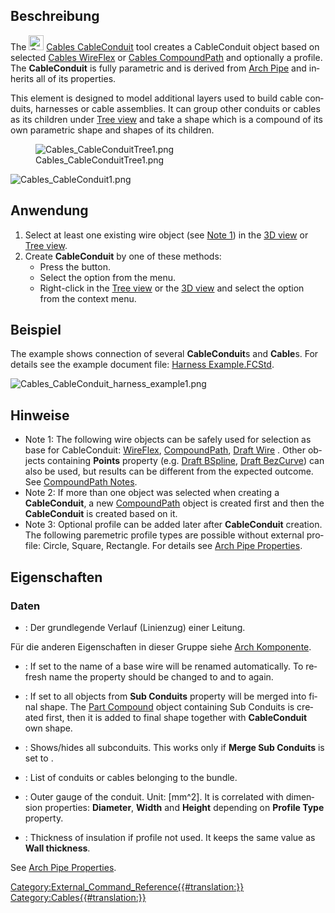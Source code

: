 <languages/>

{{Docnav/de
|[[Cables_Cable/de|Leitung]]
|[[Cables_CableBox/de|Installationsdose]]
|[[Cables_Workbench/de|Cables]]
|IconL=Cables_Cable.svg
|IconR=Cables_CableBox.svg
|IconC=Cables_workbench_icon.svg
}}

{{GuiCommand/de
|Name=Cables CableConduit
|Name/de=Cables CableConduit
|MenuLocation=Leitungselemente → Leitungsführung
|Workbenches=[[Cables_Workbench/de|Cables]]
|Shortcut={{KEY|C}} {{KEY|D}}
|Version=0.2.0
|SeeAlso=[[Cables_WireFlex|Cables Leitungsverlauf]]
}}

<span id="Description"></span>
==Beschreibung==

<div lang="en" dir="ltr" class="mw-content-ltr">
The [[Image:Cables_CableConduit.svg|24px]] [[Cables CableConduit]] tool creates a CableConduit object based on selected [[Cables_WireFlex|Cables WireFlex]]
or [[Cables_CompoundPath|Cables CompoundPath]] and optionally a profile. The '''CableConduit''' is fully parametric and is derived from [[Arch_Pipe|Arch Pipe]] and inherits all of its properties.
</div>

<div lang="en" dir="ltr" class="mw-content-ltr">
This element is designed to model additional layers used to build cable conduits, harnesses or cable assemblies. It can group other conduits or cables as its children under [[Tree_view|Tree view]] and take a shape which is a compound of its own parametric shape and shapes of its children.
</div>

<div lang="en" dir="ltr" class="mw-content-ltr">
[[File:Cables_CableConduitTree1.png]]
</div>


<div lang="en" dir="ltr" class="mw-content-ltr">
[[File:Cables_CableConduit1.png]]
{{Caption|Two sets of CableConduits (MC1, MC2):<br/>MC1 conduit includes two other conduits C1, C2 and cable CB1.<br/>MC2 conduit includes conduit C3 and cable CB2.}}
</div>

<span id="Usage"></span>
==Anwendung==

<div lang="en" dir="ltr" class="mw-content-ltr">
# Select at least one existing wire object (see [[#Notes|Note 1]]) in the [[3D_view|3D view]] or [[Tree_view|Tree view]].
# Create '''CableConduit''' by one of these methods:
#* Press the {{Button|[[File:Cables_CableConduit.svg|16px]] [[Cables_CableConduit|CableConduit]]}} button.
#* Select the {{MenuCommand|Cables → [[File:Cables_CableConduit.svg|16px]] CableConduit}} option from the menu.
#* Right-click in the [[Tree_view|Tree view]] or the [[3D_view|3D view]] and select the  {{MenuCommand|Cables → [[File:Cables_CableConduit.svg|16px]] CableConduit}} option from the context menu.
</div>

<span id="Example"></span>
==Beispiel==

<div lang="en" dir="ltr" class="mw-content-ltr">
The example shows connection of several '''CableConduit'''s and '''Cable'''s. For details see the example document file: [https://github.com/sargo-devel/Cables/blob/master/examples/Harness%20examples/Harness%20Example.FCStd Harness Example.FCStd].
</div>

<div lang="en" dir="ltr" class="mw-content-ltr">
[[File:Cables_CableConduit_harness_example1.png]]
{{Caption|Example usage of CableConduit}}
</div>

<span id="Notes"></span>
==Hinweise==

<div lang="en" dir="ltr" class="mw-content-ltr">
* Note 1: The following wire objects can be safely used for selection as base for CableConduit: [[Cables_WireFlex|WireFlex]], [[Cables_CompoundPath|CompoundPath]], [[Draft_Wire|Draft Wire]] . Other objects containing '''Points''' property (e.g. [[Draft_BSpline|Draft BSpline]], [[Draft_BezCurve|Draft BezCurve]]) can also be used, but results can be different from the expected outcome. See [[Cables_CompoundPath#Notes|CompoundPath Notes]].
* Note 2: If more than one object was selected when creating a '''CableConduit''', a new [[Cables_CompoundPath|CompoundPath]] object is created first and then the '''CableConduit''' is created based on it.
* Note 3: Optional profile can be added later after '''CableConduit''' creation. The following paremetric profile types are possible without external profile: Circle, Square, Rectangle. For details see [[Arch_Pipe#Properties|Arch Pipe Properties]].
</div>

<span id="Properties"></span>
==Eigenschaften==

<span id="Data"></span>
===Daten===

{{TitleProperty|Component}}

* {{PropertyData/de|Base|Link}}: Der grundlegende Verlauf (Linienzug) einer Leitung.

Für die anderen Eigenschaften in dieser Gruppe siehe [[Arch_Component/de#Eigenschaften|Arch Komponente]].

{{TitleProperty|Conduit}}

<div lang="en" dir="ltr" class="mw-content-ltr">
* {{PropertyData|Auto Label Base|Bool}}: If set to {{Value|true}} the name of a base wire will be renamed automatically. To refresh name the property should be changed to {{Value|false}} and to {{Value|true}} again.
* {{PropertyData|Merge Sub Conduits|Bool}}: If set to {{Value|true}} all objects from '''Sub Conduits''' property will be merged into final shape. The [[Part_Compound|Part Compound]] object containing Sub Conduits is created first, then it is added to final shape together with '''CableConduit''' own shape.
* {{PropertyData|Show Sub Conduits|Bool}}: Shows/hides all subconduits. This works only if '''Merge Sub Conduits''' is set to {{Value|true}}.
* {{PropertyData|Sub Conduits|Link List}}: List of conduits or cables belonging to the bundle.
</div>

{{TitleProperty|Conduit Dimensions}}

<div lang="en" dir="ltr" class="mw-content-ltr">
* {{PropertyData|Gauge|Float}}: Outer gauge of the conduit. Unit: [mm^2]. It is correlated with dimension properties: '''Diameter''', '''Width''' and '''Height''' depending on '''Profile Type''' property.
* {{PropertyData|Insulation Thickness|Length}}: Thickness of insulation if profile not used. It keeps the same value as '''Wall thickness'''.
</div>

{{TitleProperty|Pipe}}

<div lang="en" dir="ltr" class="mw-content-ltr">
See [[Arch_Pipe#Properties|Arch Pipe Properties]].
</div>


{{Docnav/de
|[[Cables_Cable/de|Leitung]]
|[[Cables_CableBox/de|Installationsdose]]
|[[Cables_Workbench/de|Cables]]
|IconL=Cables_Cable.svg
|IconR=Cables_CableBox.svg
|IconC=Cables_workbench_icon.svg
}}

[[Category:External_Command_Reference{{#translation:}}]]
[[Category:Cables{{#translation:}}]]